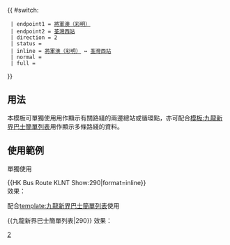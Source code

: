 {{ #switch: {{{format|}}}
  | endpoint1 = [[彩明公共運輸交匯處|將軍澳（彩明）]]
  | endpoint2 = [[荃灣西站公共運輸交匯處|荃灣西站]]
  | direction = 2
  | status = 
  | inline = [[彩明公共運輸交匯處|將軍澳（彩明）]] ↔ [[荃灣西站公共運輸交匯處|荃灣西站]]
  | normal =
  | full =
}}<noinclude>
==用法==
本模板可單獨使用用作顯示有關路綫的兩邊總站或循環點，亦可配合[[模板:九龍新界巴士簡單列表]]用作顯示多條路綫的資料。

==使用範例==
;單獨使用
<nowiki>{{HK Bus Route KLNT Show:290|format=inline}}</nowiki><br>
效果：{{HK Bus Route KLNT Show:290|format=inline}}

;配合[[template:九龍新界巴士簡單列表]]使用
<nowiki>{{九龍新界巴士簡單列表|290}}</nowiki>
效果：{{九龍新界巴士簡單列表|290}}
[[Category:九龍巴士路線模板|2]]</noinclude>